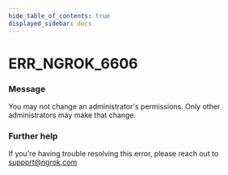 ```yaml
---
hide_table_of_contents: true
displayed_sidebar: docs
---
```



# ERR_NGROK_6606

### Message
You may not change an administrator's permissions. Only other administrators may make that change.

<ErrorDetails error='err_ngrok_6606' />


### Further help
If you're having trouble resolving this error, please reach out to [support@ngrok.com](mailto:support@ngrok.com?subject=Help%20with%20ERR_NGROK_6606)

